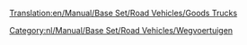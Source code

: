 [[Translation:en/Manual/Base Set/Road Vehicles/Goods Trucks]]

{{nl/Manual/Base Set/Road Vehicles/Wegvoertuig|name     = Balogh Goederentruck
  |img      = en/Manual/Base Set/Road Vehicles/Balogh Goods Truck.png
  |price    = £4.387 (€8.774) 
  |speed    = 48 km/h (30 mph)
  |annual   = £421 (€842)
  |designed = 1936
  |life     = 15
  |capacity = 14 kratten
}}
{{nl/Manual/Base Set/Road Vehicles/Wegvoertuig|name     = Craighead Goederentruck
  |img      = en/Manual/Base Set/Road Vehicles/Craighead Goods Truck.png
  |price    = £5.330 (€10.660) 
  |speed    = 88 km/h (55 mph)
  |annual   = £787 (€1.574)
  |designed = 1974
  |life     = 15
  |capacity = 16 kratten
}}
{{nl/Manual/Base Set/Road Vehicles/Wegvoertuig|name     = Goss Goederentruck
  |img      = en/Manual/Base Set/Road Vehicles/Goss Goods Truck.png
  |price    = £5.740 (€11.480)  
  |speed    = 112 km/h (70 mph)
  |annual   = £1.125 (€2.250)
  |designed = 2005
  |life     = 15
  |capacity = 18 kratten
}}

[[Category:nl/Manual/Base Set/Road Vehicles/Wegvoertuigen]]